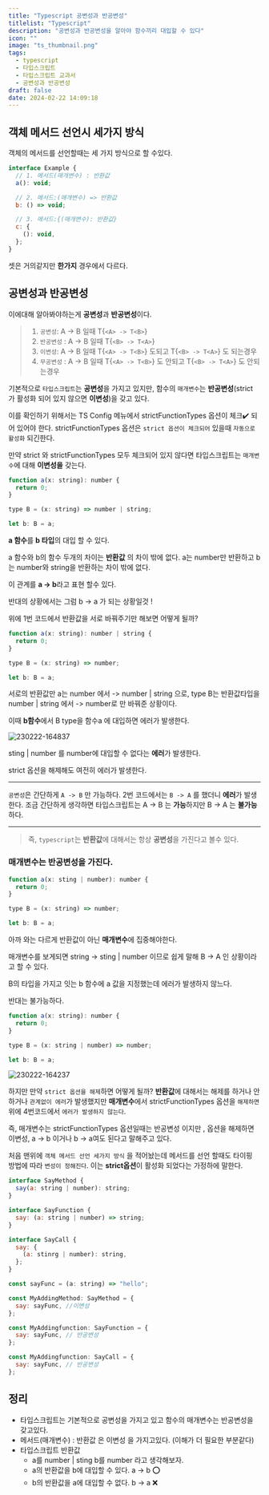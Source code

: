 ```yaml
---
title: "Typescript 공변성과 반공변성"
titlelist: "Typescript"
description: "공변성과 반공변성을 알아야 함수끼리 대입할 수 있다"
icon: ""
image: "ts_thumbnail.png"
tags:
  - typescript
  - 타입스크립트
  - 타입스크립트 교과서
  - 공변성과 반공변성
draft: false
date: 2024-02-22 14:09:18
---
```


## 객체 메서드 선언시 세가지 방식

객체의 메서드를 선언할때는 세 가지 방식으로 할 수있다.

```js title="객체 메서드 선언 세가지 방식"
interface Example {
  // 1. 메서드(매개변수) : 반환값
  a(): void;

  // 2. 메서드:(매개변수) => 반환값
  b: () => void;

  // 3. 메서드:{(매개변수): 반환값}
  c: {
    (): void,
  };
}
```

셋은 거의같지만 **한가지** 경우에서 다르다.

## 공변성과 반공변성

이에대해 알아봐야하는게 **공변성**과 **반공변성**이다.

> 1. `공변성`: A -> B 일때 T{`<A> -> T<B>`}
> 2. `반공변성` : A -> B 일때 T{`<B> -> T<A>`}
> 3. `이변성`: A -> B 일때 T{`<A> -> T<B>`} 도되고 T{`<B> -> T<A>`} 도 되는경우
> 4. `무공변성` : A -> B 일때 T{`<A> -> T<B>`} 도 안되고 T{`<B> -> T<A>`} 도 안되는경우

기본적으로 `타입스크립트`는 **공변성**을 가지고 있지만, 함수의 `매개변수`는 **반공변성**(strict 가 활성화 되어 있지 않으면 **이변성**)을 갖고 있다.

이를 확인하기 위해서는 TS Config 메뉴에서 strictFunctionTypes 옵션이 체크✔️ 되어 있어야 한다.
strictFunctionTypes 옵션은 `strict 옵션이 체크되어` 있을때 `자동으로 활성화` 되긴한다.

만약 strict 와 strictFunctionTypes 모두 체크되어 있지 않다면 타입스크립트는 `매개변수`에 대해 **이변성을** 갖는다.

```js title="1. a -> b 코드"
function a(x: string): number {
  return 0;
}

type B = (x: string) => number | string;

let b: B = a;
```

**a 함수**를 **b 타입**의 대입 할 수 있다.

a 함수와 b의 함수 두개의 차이는 **반환값** 의 차이 밖에 없다.
a는 number만 반환하고 b는 number와 string을 반환하는 차이 밖에 없다.

이 관계를 **a -> b**라고 표현 할수 있다.

반대의 상황에서는 그럼 b -> a 가 되는 상황일것 !

위에 1번 코드에서 반환값을 서로 바꿔주기만 해보면 어떻게 될까?

```js title="2. b -> a 코드"
function a(x: string): number | string {
  return 0;
}

type B = (x: string) => number;

let b: B = a;
```

서로의 반환값만 a는 number 에서 -> number | string 으로,
type B는 반환값타입을 number | string 에서 -> number로 만 바꿔준 상황이다.

이때 **b함수**에서 B type을 함수a 에 대입하면 에러가 발생한다.

![230222-164837](/postImage/capture1.png)

sting | number 를 number에 대입할 수 없다는 **에러**가 발생한다.

strict 옵션을 해제해도 여전히 에러가 발생한다.

---

`공변성`은 간단하게 `A -> B` 만 가능하다.
2번 코드에서는 `B -> A` 를 했더니 **에러**가 발생한다.
조금 간단하게 생각하면 타입스크립트는 A -> B 는 **가능**하지만 B -> A 는 **불가능** 하다.

---

> 즉, `typescript`는 **반환값**에 대해서는 항상 **공변성**을 가진다고 볼수 있다.

### 매개변수는 반공변성을 가진다.

```js title="3. 매개변수는 반공변성을 가진다 b -> a"
function a(x: sting | number): number {
  return 0;
}

type B = (x: string) => number;

let b: B = a;
```

아까 와는 다르게 반환값이 아닌 **매개변수**에 집중해야한다.

매개변수를 보게되면 string -> sting | number 이므로 쉽게 말해 B -> A 인 상황이라고 할 수 있다.

B의 타입을 가지고 잇는 b 함수에 a 값을 지정했는데 에러가 발생하지 않느다.

반대는 불가능하다.

```js title="4. 매개변수는 반공변성을 가진다 a -> b :에러"
function a(x: string): number {
  return 0;
}

type B = (x: string | number) => number;

let b: B = a;
```

![230222-164237](/postImage/capture2.png)

하지만 만약 `strict 옵션을 해제`하면 어떻게 될까? **반환값**에 대해서는 해제를 하거나 안하거나 `관계없이 에러`가 발생했지만
**매개변수**에서 strictFunctionTypes 옵션을 `해제하면` 위에 4번코드에서 `에러가 발생하지 않는다`.

즉, 매개변수는 strictFunctionTypes 옵션일때는 반공변성 이지만 , 옵션을 해제하면 이변성, a -> b 이거나 b -> a여도 된다고 말해주고 있다.

처음 맨위에 `객체 메서드 선언 세가지 방식` 을 적어놨는데 메서드를 선언 할때도 타이핑 방법에 따라 `변성이 정해진다`.
이는 **strict옵션**이 활성화 되었다는 가정하에 말한다.

```js title="메서드 선언 방식"
interface SayMethod {
  say(a: string | number): string;
}

interface SayFunction {
  say: (a: string | number) => string;
}

interface SayCall {
  say: {
    (a: stinrg | number): string,
  };
}

const sayFunc = (a: string) => "hello";

const MyAddingMethod: SayMethod = {
  say: sayFunc, //이변성
};

const MyAddingfunction: SayFunction = {
  say: sayFunc, // 반공변성
};

const MyAddingfunction: SayCall = {
  say: sayFunc, // 반공변성
};
```

## 정리

- 타입스크립트는 기본적으로 공변성을 가지고 있고 함수의 매개변수는 반공변성을 갖고있다.
- 메서드(매개변수) : 반환값 은 이변성 을 가지고있다. (이해가 더 필요한 부분같다)
- 타입스크립트 반환값
  - a를 number | sting b를 number 라고 생각해보자.
  - a의 반환값을 b에 대입할 수 있다. a -> b ⭕️
  - b의 반환값을 a에 대입할 수 없다. b -> a ❌
